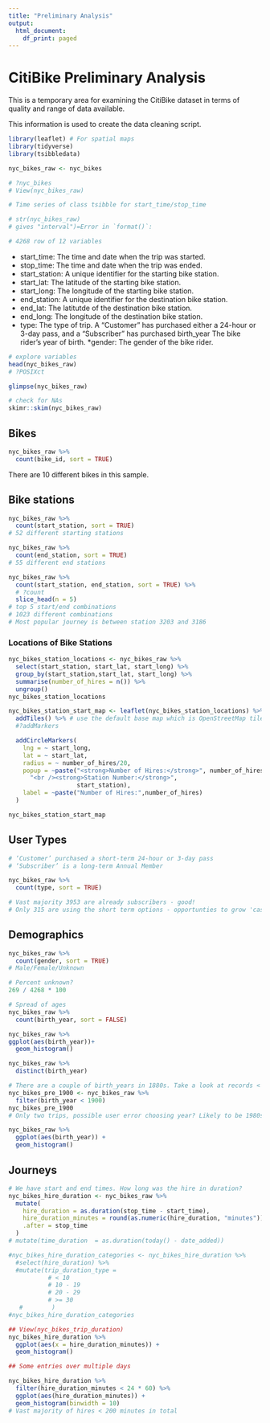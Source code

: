 ```yaml
---
title: "Preliminary Analysis"
output:
  html_document:
    df_print: paged
---
```

# CitiBike Preliminary Analysis
This is a temporary area for examining the CitiBike dataset in terms of quality and range of data available.

This information is used to create the data cleaning script.

```r
library(leaflet) # For spatial maps
library(tidyverse)
library(tsibbledata)

nyc_bikes_raw <- nyc_bikes

# ?nyc_bikes
# View(nyc_bikes_raw)

# Time series of class tsibble for start_time/stop_time

# str(nyc_bikes_raw)
# gives "interval")=Error in `format()`:

# 4268 row of 12 variables
```
* start_time: The time and date when the trip was started.
* stop_time: The time and date when the trip was ended.
* start_station: A unique identifier for the starting bike station.
* start_lat: The latitude of the starting bike station.
* start_long: The longitude of the starting bike station.
* end_station: A unique identifier for the destination bike station.
* end_lat: The latitutde of the destination bike station.
* end_long: The longitude of the destination bike station.
* type: The type of trip. A "Customer" has purchased either a 24-hour or 3-day pass, and a "Subscriber" has purchased
birth_year The bike rider’s year of birth.
*gender: The gender of the bike rider.

```r
# explore variables
head(nyc_bikes_raw)
# ?POSIXct

glimpse(nyc_bikes_raw)

# check for NAs
skimr::skim(nyc_bikes_raw)
```

## Bikes
```r
nyc_bikes_raw %>%
  count(bike_id, sort = TRUE)
```
There are 10 different bikes in this sample.

## Bike stations
```r
nyc_bikes_raw %>%
  count(start_station, sort = TRUE)
# 52 different starting stations

nyc_bikes_raw %>%
  count(end_station, sort = TRUE)
# 55 different end stations

nyc_bikes_raw %>%
  count(start_station, end_station, sort = TRUE) %>%
  # ?count
  slice_head(n = 5)
# top 5 start/end combinations
# 1023 different combinations
# Most popular journey is between station 3203 and 3186
```
### Locations of Bike Stations
```r
nyc_bikes_station_locations <- nyc_bikes_raw %>%
  select(start_station, start_lat, start_long) %>%
  group_by(start_station,start_lat, start_long) %>%
  summarise(number_of_hires = n()) %>%
  ungroup()
nyc_bikes_station_locations

nyc_bikes_station_start_map <- leaflet(nyc_bikes_station_locations) %>%
  addTiles() %>% # use the default base map which is OpenStreetMap tiles
  #?addMarkers

  addCircleMarkers(
    lng = ~ start_long,
    lat = ~ start_lat,
    radius = ~ number_of_hires/20,
    popup = ~paste("<strong>Number of Hires:</strong>", number_of_hires,
      "<br /><strong>Station Number:</strong>", 
                   start_station),
    label = ~paste("Number of Hires:",number_of_hires)
  ) 

nyc_bikes_station_start_map
```




## User Types
```r
# ‘Customer’ purchased a short-term 24-hour or 3-day pass
# ‘Subscriber’ is a long-term Annual Member

nyc_bikes_raw %>%
  count(type, sort = TRUE)

# Vast majority 3953 are already subscribers - good!
# Only 315 are using the short term options - opportunties to grow 'casual' use?
```


## Demographics

```r
nyc_bikes_raw %>%
  count(gender, sort = TRUE)
# Male/Female/Unknown

# Percent unknown?
269 / 4268 * 100

# Spread of ages
nyc_bikes_raw %>%
  count(birth_year, sort = FALSE)

nyc_bikes_raw %>%
ggplot(aes(birth_year))+
  geom_histogram()

nyc_bikes_raw %>%
  distinct(birth_year)

# There are a couple of birth_years in 1880s. Take a look at records < 1900
nyc_bikes_pre_1900 <- nyc_bikes_raw %>%
  filter(birth_year < 1900)
nyc_bikes_pre_1900
# Only two trips, possible user error choosing year? Likely to be 1980s?

nyc_bikes_raw %>%
  ggplot(aes(birth_year)) +
  geom_histogram()
```

## Journeys

```r
# We have start and end times. How long was the hire in duration?
nyc_bikes_hire_duration <- nyc_bikes_raw %>%
  mutate(
    hire_duration = as.duration(stop_time - start_time),
    hire_duration_minutes = round(as.numeric(hire_duration, "minutes")),
    .after = stop_time
  )
# mutate(time_duration  = as.duration(today() - date_added))

#nyc_bikes_hire_duration_categories <- nyc_bikes_hire_duration %>% 
  #select(hire_duration) %>% 
  #mutate(trip_duration_type = 
           # < 10
           # 10 - 19
           # 20 - 29
           # >= 30
   #        )
#nyc_bikes_hire_duration_categories

## View(nyc_bikes_trip_duration)
nyc_bikes_hire_duration %>%
  ggplot(aes(x = hire_duration_minutes)) +
  geom_histogram()

## Some entries over multiple days

nyc_bikes_hire_duration %>%
  filter(hire_duration_minutes < 24 * 60) %>%
  ggplot(aes(hire_duration_minutes)) +
  geom_histogram(binwidth = 10)
# Vast majority of hires < 200 minutes in total
```
